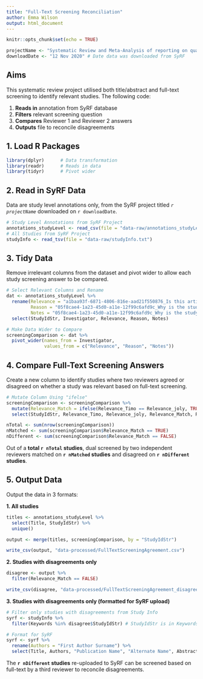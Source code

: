 ```yaml
---
title: "Full-Text Screening Reconciliation"
author: Emma Wilson
output: html_document
---
```


```r
knitr::opts_chunk$set(echo = TRUE)
```

```r
projectName <- "Systematic Review and Meta-Analysis of reporting on quality control standards and phenotypes of the basic cell model in brain cancer research: how reproducible is the field?" # Copied and pasted from SyRF
downloadDate <- "12 Nov 2020" # Date data was downloaded from SyRF
```

## Aims

This systematic review project utilised both title/abstract and full-text screening to identify relevant studies. The following code:

1. **Reads in** annotation from SyRF database
2. **Filters** relevant screening question
3. **Compares** Reviewer 1 and Reviewer 2 answers
4. **Outputs** file to reconcile disagreements

## 1. Load R Packages

```r
library(dplyr)      # Data transformation
library(readr)      # Reads in data
library(tidyr)      # Pivot wider
```

## 2. Read in SyRF Data
Data are study level annotations only, from the SyRF project titled *`r projectName`* downloaded on `r downloadDate`.

```r
# Study Level Annotations from SyRF Project
annotations_studyLevel <- read_csv(file = "data-raw/annotations_studyLevel_20201112.csv")
# All Studies from SyRF Project
studyInfo <- read_tsv(file = "data-raw/studyInfo.txt")
```


## 3. Tidy Data
Remove irrelevant columns from the dataset and pivot wider to allow each study screening answer to be compared.

```r
# Select Relevant Columns and Rename
dat <- annotations_studyLevel %>%
  rename(Relevance = "a1baa93f-6871-4806-816e-aad21f550876_Is this article relevant according to inclusion and exclusion criteria?",
         Reason = "05f8cae4-1a23-45d0-a11e-12f99c6afd9c_Why is the study not relevant?",
         Notes = "05f8cae4-1a23-45d0-a11e-12f99c6afd9c_Why is the study not relevant?_Notes") %>%
  select(StudyIdStr, Investigator, Relevance, Reason, Notes)

# Make Data Wider to Compare
screeningComparison <- dat %>%
  pivot_wider(names_from = Investigator,
              values_from = c("Relevance", "Reason", "Notes"))
```

## 4. Compare Full-Text Screening Answers
Create a new column to identify studies where two reviewers agreed or disagreed on whether a study was relevant based on full-text screening.

```r
# Mutate Column Using "ifelse"
screeningComparison <- screeningComparison %>%
  mutate(Relevance_Match = ifelse(Relevance_Timo == Relevance_joly, TRUE, FALSE)) %>%
  select(StudyIdStr, Relevance_Timo, Relevance_joly, Relevance_Match, Reason_Timo, Reason_joly, Notes_Timo, Notes_joly) # reorder the columns
```

```r
nTotal <- sum(nrow(screeningComparison))
nMatched <- sum(screeningComparison$Relevance_Match == TRUE)
nDifferent <- sum(screeningComparison$Relevance_Match == FALSE)
```

Out of a **total `r nTotal` studies**, dual screened by two independent reviewers matched on **`r nMatched` studies** and disagreed on **`r nDifferent` studies**.

## 5. Output Data
Output the data in 3 formats:

**1. All studies**

```r
titles <- annotations_studyLevel %>%
  select(Title, StudyIdStr) %>%
  unique()

output <- merge(titles, screeningComparison, by = "StudyIdStr")

write_csv(output, "data-processed/FullTextScreeningAgreement.csv")
```

**2. Studies with disagreements only**

```r
disagree <- output %>%
  filter(Relevance_Match == FALSE)

write_csv(disagree, "data-processed/FullTextScreeningAgreement_disagreementsOnly.csv")
```

**3. Studies with disagreements only (formatted for SyRF upload)**

```r
# Filter only studies with disagreements from Study Info
syrf <- studyInfo %>%
  filter(Keywords %in% disagree$StudyIdStr) # StudyIdStr is in Keywords column

# Format for SyRF
syrf <- syrf %>%
  rename(Authors = "First Author Surname") %>%
  select(Title, Authors, "Publication Name", "Alternate Name", Abstract, Url, "Author Address", Year, DOI, Keywords, "Reference Type", "PDF Relative Path")
```

The **`r nDifferent` studies** re-uploaded to SyRF can be screened based on full-text by a third reviewer to reconcile disagreements.